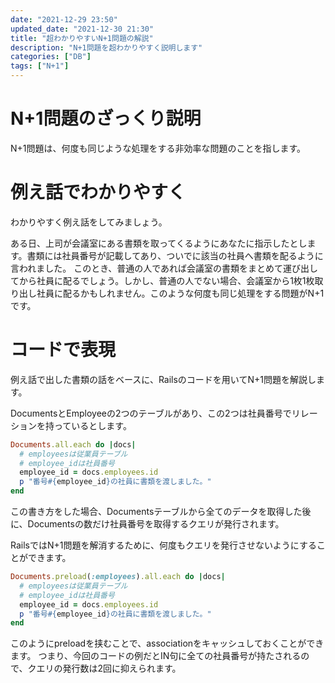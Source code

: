 ```yaml
---
date: "2021-12-29 23:50"
updated_date: "2021-12-30 21:30"
title: "超わかりやすいN+1問題の解説"
description: "N+1問題を超わかりやすく説明します"
categories: ["DB"]
tags: ["N+1"]
---
```


# N+1問題のざっくり説明

N+1問題は、何度も同じような処理をする非効率な問題のことを指します。

# 例え話でわかりやすく

わかりやすく例え話をしてみましょう。

ある日、上司が会議室にある書類を取ってくるようにあなたに指示したとします。書類には社員番号が記載してあり、ついでに該当の社員へ書類を配るように言われました。
このとき、普通の人であれば会議室の書類をまとめて運び出してから社員に配るでしょう。しかし、普通の人でない場合、会議室から1枚1枚取り出し社員に配るかもしれません。このような何度も同じ処理をする問題がN+1です。

# コードで表現

例え話で出した書類の話をベースに、Railsのコードを用いてN+1問題を解説します。

DocumentsとEmployeeの2つのテーブルがあり、この2つは社員番号でリレーションを持っているとします。

```rb
Documents.all.each do |docs|
  # employeesは従業員テーブル
  # employee_idは社員番号
  employee_id = docs.employees.id
  p "番号#{employee_id}の社員に書類を渡しました。"
end
```

この書き方をした場合、Documentsテーブルから全てのデータを取得した後に、Documentsの数だけ社員番号を取得するクエリが発行されます。

RailsではN+1問題を解消するために、何度もクエリを発行させないようにすることができます。

```rb
Documents.preload(:employees).all.each do |docs|
  # employeesは従業員テーブル
  # employee_idは社員番号
  employee_id = docs.employees.id
  p "番号#{employee_id}の社員に書類を渡しました。"
end
```

このようにpreloadを挟むことで、associationをキャッシュしておくことができます。
つまり、今回のコードの例だとIN句に全ての社員番号が持たされるので、クエリの発行数は2回に抑えられます。